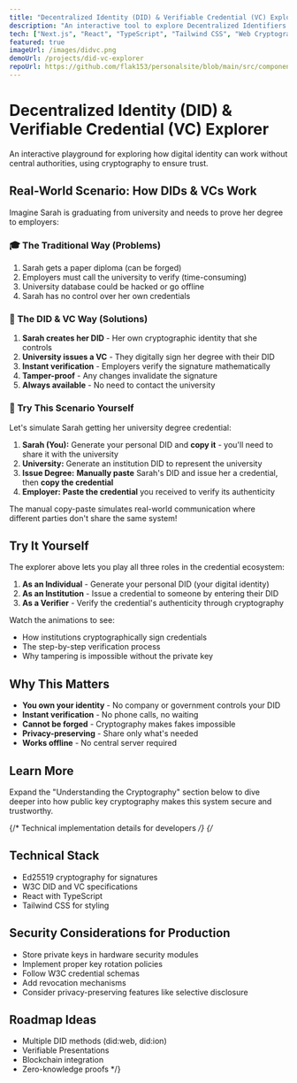 ```yaml
---
title: "Decentralized Identity (DID) & Verifiable Credential (VC) Explorer"
description: "An interactive tool to explore Decentralized Identifiers (DIDs) and Verifiable Credentials (VCs)."
tech: ["Next.js", "React", "TypeScript", "Tailwind CSS", "Web Cryptography"]
featured: true
imageUrl: /images/didvc.png
demoUrl: /projects/did-vc-explorer
repoUrl: https://github.com/flak153/personalsite/blob/main/src/components/DidVcExplorer.tsx
---
```


# Decentralized Identity (DID) & Verifiable Credential (VC) Explorer

An interactive playground for exploring how digital identity can work without central authorities, using cryptography to ensure trust.

<DidVcExplorerEnhancedV2 />

## Real-World Scenario: How DIDs & VCs Work

Imagine Sarah is graduating from university and needs to prove her degree to employers:

### 🎓 The Traditional Way (Problems)
1. Sarah gets a paper diploma (can be forged)
2. Employers must call the university to verify (time-consuming)
3. University database could be hacked or go offline
4. Sarah has no control over her own credentials

### 🔐 The DID & VC Way (Solutions)
1. **Sarah creates her DID** - Her own cryptographic identity that she controls
2. **University issues a VC** - They digitally sign her degree with their DID
3. **Instant verification** - Employers verify the signature mathematically
4. **Tamper-proof** - Any changes invalidate the signature
5. **Always available** - No need to contact the university

### 🚀 Try This Scenario Yourself

Let's simulate Sarah getting her university degree credential:

1. **Sarah (You):** Generate your personal DID and **copy it** - you'll need to share it with the university
2. **University:** Generate an institution DID to represent the university
3. **Issue Degree:** **Manually paste** Sarah's DID and issue her a credential, then **copy the credential**
4. **Employer:** **Paste the credential** you received to verify its authenticity

The manual copy-paste simulates real-world communication where different parties don't share the same system!

## Try It Yourself

The explorer above lets you play all three roles in the credential ecosystem:

1. **As an Individual** - Generate your personal DID (your digital identity)
2. **As an Institution** - Issue a credential to someone by entering their DID
3. **As a Verifier** - Verify the credential's authenticity through cryptography

Watch the animations to see:
- How institutions cryptographically sign credentials
- The step-by-step verification process
- Why tampering is impossible without the private key

## Why This Matters

- **You own your identity** - No company or government controls your DID
- **Instant verification** - No phone calls, no waiting
- **Cannot be forged** - Cryptography makes fakes impossible
- **Privacy-preserving** - Share only what's needed
- **Works offline** - No central server required

## Learn More

Expand the "Understanding the Cryptography" section below to dive deeper into how public key cryptography makes this system secure and trustworthy.

{/* Technical implementation details for developers */}
{/* 
## Technical Stack
- Ed25519 cryptography for signatures
- W3C DID and VC specifications
- React with TypeScript
- Tailwind CSS for styling

## Security Considerations for Production
- Store private keys in hardware security modules
- Implement proper key rotation policies
- Follow W3C credential schemas
- Add revocation mechanisms
- Consider privacy-preserving features like selective disclosure

## Roadmap Ideas
- Multiple DID methods (did:web, did:ion)
- Verifiable Presentations
- Blockchain integration
- Zero-knowledge proofs
*/}
